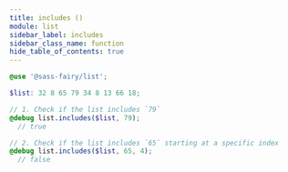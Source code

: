 ```yaml
---
title: includes ()
module: list
sidebar_label: includes
sidebar_class_name: function
hide_table_of_contents: true
---
```


<FieldDetails />

```scss
@use '@sass-fairy/list';

$list: 32 8 65 79 34 8 13 66 18;

// 1. Check if the list includes `79`
@debug list.includes($list, 79);
  // true

// 2. Check if the list includes `65` starting at a specific index
@debug list.includes($list, 65, 4);
  // false
```
